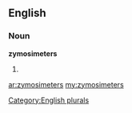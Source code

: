 ==English==

===Noun===
'''zymosimeters'''

# {{plural of|[[zymosimeter]]}}

[[Category:English plurals]]

[[ar:zymosimeters]]
[[my:zymosimeters]]